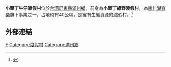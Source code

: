 '''小墾丁牛仔渡假村'''位於[[台湾|台湾]][[屏東縣|屏東縣]][[滿州鄉|滿州鄉]]，前身為'''小墾丁綠野渡假村'''，為[[南仁湖育樂|南仁湖育樂]]旗下事業之一，占地約有40公頃，是富有生態資源的渡假村。<ref>{{cite web |title=【屏東】 小墾丁牛仔渡假村訂房及飯店介紹 :: 大億國際旅行社 |url=https://www.tayih.com.tw/hotel.asp?id=9 |website=大億國際旅行社 |accessdate=2022-06-28}}</ref>

==外部連結==
{{TW-corp-stub}}

[[Category:屏東縣旅館|F]]
[[Category:度假村|Category:度假村]]
[[Category:滿州鄉|Category:滿州鄉]]